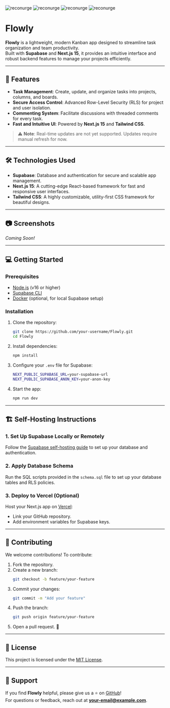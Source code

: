 
<div className="flex items-center gap-4">
<Image alt="reconurge" className={"hidden h-24 dark:block"} height={200} width={200} src='/supabase-logo-wordmark--dark.svg' />
<Image alt="reconurge" className={"block h-24 dark:hidden"} height={200} width={200} src='/supabase-logo-wordmark--light.svg' />
<PlusIcon  />
<Image alt="reconurge" className={"h-12 w-12"} height={350} width={350} src='/logo-next.svg' />
<PlusIcon  />
<Image alt="reconurge" className={"h-12 w-12"} height={350} width={350} src='/logo-shadcn.svg' />
</div>

# **Flowly** 



**Flowly** is a lightweight, modern Kanban app designed to streamline task organization and team productivity.  
Built with **Supabase** and **Next.js 15**, it provides an intuitive interface and robust backend features to manage your projects efficiently.  

---

## 🚀 **Features**

- **Task Management**: Create, update, and organize tasks into projects, columns, and boards.  
- **Secure Access Control**: Advanced Row-Level Security (RLS) for project and user isolation.  
- **Commenting System**: Facilitate discussions with threaded comments for every task.  
- **Fast and Intuitive UI**: Powered by **Next.js 15** and **Tailwind CSS**.  

> ⚠️ **Note**: Real-time updates are not yet supported. Updates require manual refresh for now.

---

## 🛠️ **Technologies Used**

- **Supabase**: Database and authentication for secure and scalable app management.  
- **Next.js 15**: A cutting-edge React-based framework for fast and responsive user interfaces.  
- **Tailwind CSS**: A highly customizable, utility-first CSS framework for beautiful designs.  

---

## 📷 **Screenshots**

*Coming Soon!*  

---

## 💻 **Getting Started**

### Prerequisites

- [Node.js](https://nodejs.org/) (v16 or higher)  
- [Supabase CLI](https://supabase.com/docs/guides/cli)  
- [Docker](https://www.docker.com/) (optional, for local Supabase setup)  

### Installation

1. Clone the repository:
   ```bash
   git clone https://github.com/your-username/Flowly.git
   cd Flowly
   ```

2. Install dependencies:
   ```bash
   npm install
   ```

3. Configure your `.env` file for Supabase:
   ```bash
   NEXT_PUBLIC_SUPABASE_URL=your-supabase-url
   NEXT_PUBLIC_SUPABASE_ANON_KEY=your-anon-key
   ```

4. Start the app:
   ```bash
   npm run dev
   ```

---

## 🏗️ **Self-Hosting Instructions**

### 1. Set Up Supabase Locally or Remotely
Follow the [Supabase self-hosting guide](https://supabase.com/docs/guides/hosting/overview) to set up your database and authentication.  

### 2. Apply Database Schema
Run the SQL scripts provided in the `schema.sql` file to set up your database tables and RLS policies.  

### 3. Deploy to Vercel (Optional)
Host your Next.js app on [Vercel](https://vercel.com/):  
- Link your GitHub repository.  
- Add environment variables for Supabase keys.  

---

## 🤝 **Contributing**

We welcome contributions! To contribute:  

1. Fork the repository.  
2. Create a new branch:  
   ```bash
   git checkout -b feature/your-feature
   ```
3. Commit your changes:  
   ```bash
   git commit -m "Add your feature"
   ```
4. Push the branch:  
   ```bash
   git push origin feature/your-feature
   ```
5. Open a pull request. 🎉  

---

## 📜 **License**

This project is licensed under the [MIT License](LICENSE).  

---

## 🌟 **Support**

If you find **Flowly** helpful, please give us a ⭐ on [GitHub](https://github.com/your-username/Flowly)!  
For questions or feedback, reach out at **your-email@example.com**.  
